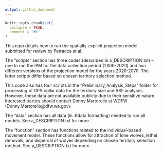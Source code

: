 ```yaml
---
output: github_document
---
```


```r
knitr::opts_chunk$set(
  collapse = TRUE,
  comment = "#>"
)
```

This repo details how to run the spatially-explicit projection model submitted for review by Petracca et al.

The "scripts" section has three codes (described in a_DESCRIPTION.txt) -- one to run the IPM for the data collection period (2009-2020) and two different versions of the projection model for the years 2020-2070. The latter scripts differ based on chosen territory selection method.

This code also has four scripts in the "Preliminary_Analysis_Steps" folder for processing of GPS collar data for the territory size and RSF analyses. However, these data are not available publicly due to their sensitive nature. Interested parties should contact Donny Martorello at WDFW (Donny.Martorello@dfw.wa.gov).

The "data" section has all data (in .Rdata formatting) needed to run all models. See a_DESCRIPTION.txt for more.

The "function" section has functions related to the individual-based movement model. These functions allow for attraction of lone wolves, lethal removals, and dispersal of wolves depending on chosen territory selection method. See a_DESCRIPTION.txt for more.
